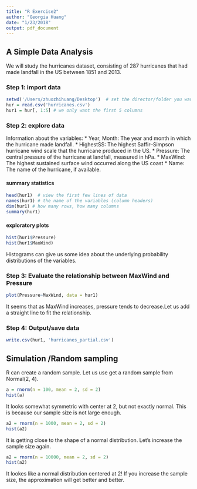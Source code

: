 ```yaml
---
title: "R Exercise2"
author: "Georgia Huang"
date: "1/23/2018"
output: pdf_document
---
```


## A Simple Data Analysis
We will study the hurricanes dataset, consisting of 287 hurricanes that had made landfall in the US between 1851 and 2013. 


### Step 1: import data
```r
setwd('/Users/zhuozhihuang/Desktop')  # set the director/folder you want to work in. 
hur = read.csv('hurricanes.csv')
hur1 = hur[, 1:5] # we only want the first 5 columns
```

### Step 2: explore data 
Information about the variables:
* Year, Month: The year and month in which the hurricane made landfall.
* HighestSS: The highest Saffir–Simpson hurricane wind scale that the hurricane produced in the US.
* Pressure: The central pressure of the hurricane at landfall, measured in hPa.
* MaxWind: The highest sustained surface wind occurred along the US coast
* Name: The name of the hurricane, if available.

#### summary statistics
```r
head(hur1)  # view the first few lines of data
names(hur1) # the name of the variables (column headers)
dim(hur1) # how many rows, how many columns
summary(hur1)
```
#### exploratory plots
```r
hist(hur1$Pressure)
hist(hur1$MaxWind)
```
Histograms can give us some idea about the underlying probability distributions of the variables. 

### Step 3: Evaluate the relationship between MaxWind and Pressure
```r
plot(Pressure~MaxWind, data = hur1)
```
It seems that as MaxWind increases, pressure tends to decrease.Let us add a straight line to fit the relationship. 


### Step 4: Output/save data
```r
write.csv(hur1, 'hurricanes_partial.csv')
```

## Simulation /Random sampling
R can create a random sample. Let us use get a random sample from Normal(2, 4). 

```r
a = rnorm(n = 100, mean = 2, sd = 2)
hist(a)
```
It looks somewhat symmetric with center at 2, but not exactly normal. This is because our sample size is not large enough. 

```r
a2 = rnorm(n = 1000, mean = 2, sd = 2)
hist(a2)
```
It is getting close to the shape of a normal distribution. Let's increase the sample size again. 

```r
a2 = rnorm(n = 10000, mean = 2, sd = 2)
hist(a2)
```
It lookes like a normal distribution centered at 2! If you increase the sample size, the approximation will get better and better. 